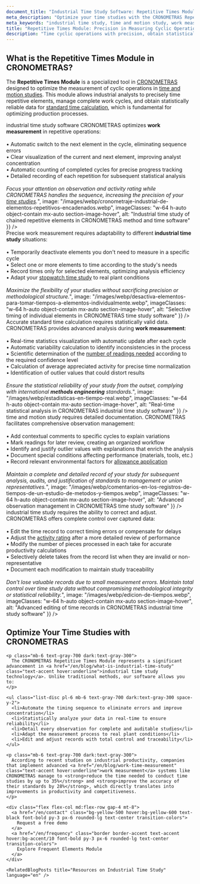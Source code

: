 ```yaml
---
document_title: "Industrial Time Study Software: Repetitive Times Module for Method and Time Studies | CRONOMETRAS"
meta_description: "Optimize your time studies with the CRONOMETRAS Repetitive Times module. Measure cyclic operations precisely, get real-time statistical analysis, and advanced observation management."
meta_keywords: "industrial time study, time and motion study, work measurement, standard time, repetitive times, work cycles, statistical analysis, variability, statistical reliability, industrial time study software, cyclic operations, industrial productivity"
title: "Repetitive Times Module: Precision in Measuring Cyclic Operations"
description: "Time cyclic operations with precision, obtain statistically reliable results, and optimize your time studies with real-time analysis."
---
```


<div class="bg-white dark:bg-gray-800 rounded-lg shadow-lg p-8 mb-12">
  <h2 class="text-2xl font-bold mb-4 text-gray-800 dark:text-white">What is the Repetitive Times Module in CRONOMETRAS?</h2>

  <p class="mb-6 text-gray-700 dark:text-gray-300">
    The <strong>Repetitive Times Module</strong> is a specialized tool in <a href="/en/features" class="text-accent hover:underline">CRONOMETRAS</a> designed to optimize the measurement of cyclic operations in <a href="/en/blog/what-is-time-and-motion-study" class="text-accent hover:underline">time and motion studies</a>. This module allows industrial analysts to precisely time repetitive elements, manage complete work cycles, and obtain statistically reliable data for <a href="/en/blog/importance-standard-time-productivity-profitability" class="text-accent hover:underline">standard time calculation</a>, which is fundamental for optimizing production processes.
  </p>
</div>

<Section
  section={{
    title: "Automated Cyclic Time Study for Accurate Time Studies",
    content: "The <strong>industrial time study software</strong> CRONOMETRAS optimizes <strong>work measurement</strong> in repetitive operations:<br/><br/>• Automatic switch to the next element in the cycle, eliminating sequence errors<br/>• Clear visualization of the current and next element, improving analyst concentration<br/>• Automatic counting of completed cycles for precise progress tracking<br/>• Detailed recording of each repetition for subsequent statistical analysis<br/><br/><i>Focus your attention on observation and activity rating while CRONOMETRAS handles the sequence, increasing the precision of your <a href='/en/blog/importance-of-work-time-study' class='text-accent hover:underline'>time studies</a>.</i>",
    image: "/images/webp/cronometraje-industrial-de-elementos-repetitivos-encadenados.webp",
    imageClasses: "w-64 h-auto object-contain mx-auto section-image-hover",
    alt: "Industrial time study of chained repetitive elements in CRONOMETRAS method and time software"
  }}
/>


<Section
  section={{
    title: "Selective Element Time Study for Flexible Studies",
    content: "<strong>Precise work measurement</strong> requires adaptability to different <strong>industrial time study</strong> situations:<br/><br/>• Temporarily deactivate elements you don't need to measure in a specific cycle<br/>• Select one or more elements to time according to the study's needs<br/>• Record times only for selected elements, optimizing analysis efficiency<br/>• Adapt your <a href='/en/blog/how-to-conduct-a-time-and-motion-study-with-stopwatch' class='text-accent hover:underline'>stopwatch time study</a> to real plant conditions<br/><br/><i>Maximize the flexibility of your studies without sacrificing precision or methodological structure.</i>",
    image: "/images/webp/desactiva-elementos-para-tomar-tiempos-a-elementos-individualmente.webp",
    imageClasses: "w-64 h-auto object-contain mx-auto section-image-hover",
    alt: "Selective timing of individual elements in CRONOMETRAS time study software"
  }}
/>

<Section
  section={{
    title: "Real-Time Statistical Analysis for Reliable Time Studies",
    content: "<strong>Accurate standard time calculation</strong> requires statistically valid data. CRONOMETRAS provides advanced analysis during <strong>work measurement</strong>:<br/><br/>• Real-time statistics visualization with automatic update after each cycle<br/>• Automatic variability calculation to identify inconsistencies in the process<br/>• Scientific determination of the <a href='/en/blog/number-of-observations-required-in-industrial-time-study' class='text-accent hover:underline'>number of readings needed</a> according to the required confidence level<br/>• Calculation of average appreciated activity for precise time normalization<br/>• Identification of outlier values that could distort results<br/><br/><i>Ensure the statistical reliability of your study from the outset, complying with international <strong>methods engineering</strong> standards.</i>",
    image: "/images/webp/estadisticas-en-tiempo-real.webp",
    imageClasses: "w-64 h-auto object-contain mx-auto section-image-hover",
    alt: "Real-time statistical analysis in CRONOMETRAS industrial time study software"
  }}
/>

<Section
  section={{
    title: "Advanced Observation Management for Documented Time Studies",
    content: "A professional <strong>time and motion study</strong> requires detailed documentation. CRONOMETRAS facilitates comprehensive observation management:<br/><br/>• Add contextual comments to specific cycles to explain variations<br/>• Mark readings for later review, creating an organized workflow<br/>• Identify and justify outlier values with explanations that enrich the analysis<br/>• Document special conditions affecting performance (materials, tools, etc.)<br/>• Record relevant environmental factors for <a href='/en/blog/application-of-ilo-allowances' class='text-accent hover:underline'>allowance application</a><br/><br/><i>Maintain a complete and detailed record of your study for subsequent analysis, audits, and justification of standards to management or union representatives.</i>",
    image: "/images/webp/comentarios-en-los-registros-de-tiempos-de-un-estudio-de-metodos-y-tiempos.webp",
    imageClasses: "w-64 h-auto object-contain mx-auto section-image-hover",
    alt: "Advanced observation management in CRONOMETRAS time study software"
  }}
/>

<Section
  section={{
    title: "Total Control in Record Editing for Accurate Time Studies",
    content: "Precision in <strong>industrial time study</strong> requires the ability to correct and adjust. CRONOMETRAS offers complete control over captured data:<br/><br/>• Edit the time record to correct timing errors or compensate for delays<br/>• Adjust the <a href='/en/blog/activity-rating-in-industrial-time-study' class='text-accent hover:underline'>activity rating</a> after a more detailed review of performance<br/>• Modify the number of pieces processed in each take for accurate productivity calculations<br/>• Selectively delete takes from the record list when they are invalid or non-representative<br/>• Document each modification to maintain study traceability<br/><br/><i>Don't lose valuable records due to small measurement errors. Maintain total control over time study data without compromising methodological integrity or statistical reliability.</i>",
    image: "/images/webp/edicion-de-tiempos.webp",
    imageClasses: "w-64 h-auto object-contain mx-auto section-image-hover",
    alt: "Advanced editing of time records in CRONOMETRAS industrial time study software"
  }}
/>

<div class="container mx-auto my-12 px-4">
  <div class="bg-white dark:bg-gray-800 rounded-lg shadow-lg p-8">
    <h2 class="text-2xl font-bold mb-6 text-gray-800 dark:text-white">Optimize Your Time Studies with CRONOMETRAS</h2>

    <p class="mb-6 text-gray-700 dark:text-gray-300">
      The CRONOMETRAS Repetitive Times Module represents a significant advancement in <a href="/en/blog/what-is-industrial-time-study" class="text-accent hover:underline">industrial time study technology</a>. Unlike traditional methods, our software allows you to:
    </p>

    <ul class="list-disc pl-6 mb-6 text-gray-700 dark:text-gray-300 space-y-2">
      <li>Automate the timing sequence to eliminate errors and improve concentration</li>
      <li>Statistically analyze your data in real-time to ensure reliability</li>
      <li>Detail every observation for complete and auditable studies</li>
      <li>Adapt the measurement process to real plant conditions</li>
      <li>Edit and adjust records with total control and traceability</li>
    </ul>

    <p class="mb-6 text-gray-700 dark:text-gray-300">
      According to recent studies on industrial productivity, companies that implement advanced <a href="/en/blog/work-time-measurement" class="text-accent hover:underline">work measurement</a> systems like CRONOMETRAS manage to <strong>reduce the time needed to conduct time studies by up to 35%</strong> and <strong>improve the accuracy of their standards by 28%</strong>, which directly translates into improvements in productivity and competitiveness.
    </p>

    <div class="flex flex-col md:flex-row gap-4 mt-8">
      <a href="/en/contact" class="bg-yellow-500 hover:bg-yellow-600 text-black font-bold py-3 px-6 rounded-lg text-center transition-colors">
        Request a free demo
      </a>
      <a href="/en/frequency" class="border border-accent text-accent hover:bg-accent/10 font-bold py-3 px-6 rounded-lg text-center transition-colors">
        Explore Frequent Elements Module
      </a>
    </div>

    <RelatedBlogPosts title="Resources on Industrial Time Study" language="en" />
  </div>
</div>